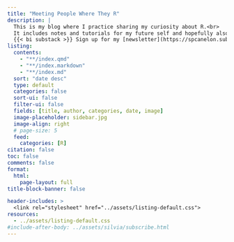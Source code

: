 ```yaml
---
title: "Meeting People Where They R"
description: |
  This is my blog where I practice sharing my curiosity about R.<br>
  It includes notes and tutorials for my future self and hopefully also for you.<br><br>
  {{< bi substack >}} Sign up for my [newsletter](https://spcanelon.substack.com/) to receive updates about new posts.
listing: 
  contents: 
    - "**/index.qmd"
    - "**/index.markdown" 
    - "**/index.md"
  sort: "date desc"
  type: default
  categories: false
  sort-ui: false
  filter-ui: false
  fields: [title, author, categories, date, image]
  image-placeholder: sidebar.jpg
  image-align: right
  # page-size: 5
  feed:
    categories: [R]
citation: false
toc: false
comments: false
format: 
  html: 
    page-layout: full
title-block-banner: false

header-includes: >
  <link rel="stylesheet" href="../assets/listing-default.css">
resources:
  - ../assets/listing-default.css 
#include-after-body: ../assets/silvia/subscribe.html
---
```

